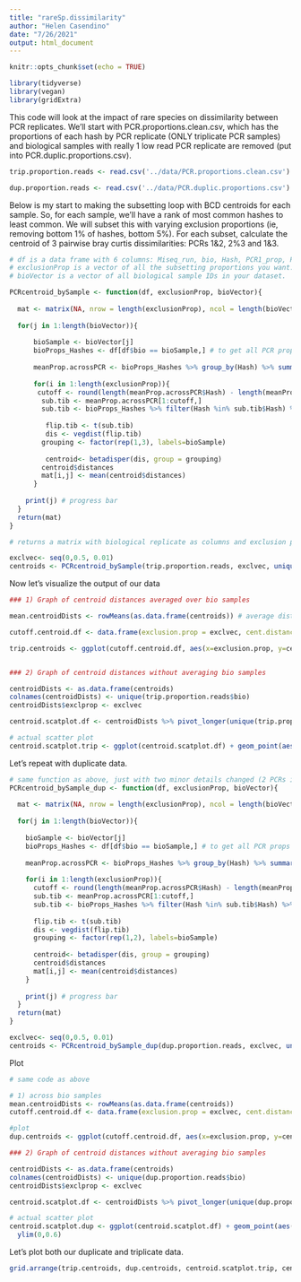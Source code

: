 ```yaml
---
title: "rareSp.dissimilarity"
author: "Helen Casendino"
date: "7/26/2021"
output: html_document
---
```


```r
knitr::opts_chunk$set(echo = TRUE)
```
```r
library(tidyverse)
library(vegan)
library(gridExtra)
```

This code will look at the impact of rare species on dissimilarity between PCR replicates. We'll start with PCR.proportions.clean.csv, which has the proportions of each hash by PCR replicate (ONLY triplicate PCR samples) and biological samples with really 1 low read PCR replicate are removed (put into PCR.duplic.proportions.csv). 

```r
trip.proportion.reads <- read.csv('../data/PCR.proportions.clean.csv')

dup.proportion.reads <- read.csv('../data/PCR.duplic.proportions.csv')
```

Below is my start to making the subsetting loop with BCD centroids for each sample. So, for each sample, we'll have a rank of most common hashes to least common. We will subset this with varying exclusion proportions (ie, removing bottom 1% of hashes, bottom 5%). For each subset, calculate the centroid of 3 pairwise bray curtis dissimilarities: PCRs 1&2, 2%3 and 1&3.   

```r

# df is a data frame with 6 columns: Miseq_run, bio, Hash, PCR1_prop, PCR2_prop, PCR3_prop
# exclusionProp is a vector of all the subsetting proportions you want. A vector of (0.01, 0.05) means you'll get the PCR centroid for when 1% of the lowest proportion samples are excluded, and when 5% of lowest prop samples are excluded.
# bioVector is a vector of all biological sample IDs in your dataset.

PCRcentroid_bySample <- function(df, exclusionProp, bioVector){
   
  mat <- matrix(NA, nrow = length(exclusionProp), ncol = length(bioVector))
  
  for(j in 1:length(bioVector)){
    
      bioSample <- bioVector[j]
      bioProps_Hashes <- df[df$bio == bioSample,] # to get all PCR props from that one sample
      
      meanProp.acrossPCR <- bioProps_Hashes %>% group_by(Hash) %>% summarise(meanProp.PCR = mean(c(PCR1_prop, PCR2_prop,PCR3_prop))) %>% arrange(desc(meanProp.PCR)) # to get rarity order
      
      for(i in 1:length(exclusionProp)){
       cutoff <- round(length(meanProp.acrossPCR$Hash) - length(meanProp.acrossPCR$Hash)*exclusionProp[i])
        sub.tib <- meanProp.acrossPCR[1:cutoff,]
        sub.tib <- bioProps_Hashes %>% filter(Hash %in% sub.tib$Hash) %>% select(!c(Hash, bio,Miseq_run))
       
         flip.tib <- t(sub.tib)
         dis <- vegdist(flip.tib)
        grouping <- factor(rep(1,3), labels=bioSample)
       
         centroid<- betadisper(dis, group = grouping)
        centroid$distances 
        mat[i,j] <- mean(centroid$distances)
      }
    
    print(j) # progress bar
  }
  return(mat)
}

# returns a matrix with biological replicate as columns and exclusion proportion as rows. 

```

```r
exclvec<- seq(0,0.5, 0.01)
centroids <- PCRcentroid_bySample(trip.proportion.reads, exclvec, unique(trip.proportion.reads$bio))
```

Now let's visualize the output of our data

```r

### 1) Graph of centroid distances averaged over bio samples

mean.centroidDists <- rowMeans(as.data.frame(centroids)) # average distances to centroid of PCR reps for all exclusion proportion values across biological replicates

cutoff.centroid.df <- data.frame(exclusion.prop = exclvec, cent.distance = mean.centroidDists) # combines with exclusion prop vector

trip.centroids <- ggplot(cutoff.centroid.df, aes(x=exclusion.prop, y=cent.distance, color="orange")) + geom_point() +  theme_minimal() + theme(legend.position = "none") + xlab("% Rare Species Excluded") + ylab("Distance to Centroid") + ggtitle("Triplicates") 


### 2) Graph of centroid distances without averaging bio samples

centroidDists <- as.data.frame(centroids)
colnames(centroidDists) <- unique(trip.proportion.reads$bio)
centroidDists$exclprop <- exclvec

centroid.scatplot.df <- centroidDists %>% pivot_longer(unique(trip.proportion.reads$bio), names_to = "bio", values_to = "centroid")

# actual scatter plot 
centroid.scatplot.trip <- ggplot(centroid.scatplot.df) + geom_point(aes(x=exclprop, y=centroid, color=bio)) +  theme_minimal()  + theme(legend.position = "none") + xlab("% Rare Species Excluded") + ylab("Distance to Centroid")
```


Let's repeat with duplicate data.

```r
# same function as above, just with two minor details changed (2 PCRs instead of 3)
PCRcentroid_bySample_dup <- function(df, exclusionProp, bioVector){
  
  mat <- matrix(NA, nrow = length(exclusionProp), ncol = length(bioVector))
  
  for(j in 1:length(bioVector)){
    
    bioSample <- bioVector[j]
    bioProps_Hashes <- df[df$bio == bioSample,] # to get all PCR props from that one sample
    
    meanProp.acrossPCR <- bioProps_Hashes %>% group_by(Hash) %>% summarise(meanProp.PCR = mean(c(PCR1_prop, PCR2_prop))) %>% arrange(desc(meanProp.PCR)) # to get rarity order
    
    for(i in 1:length(exclusionProp)){
      cutoff <- round(length(meanProp.acrossPCR$Hash) - length(meanProp.acrossPCR$Hash)*exclusionProp[i])
      sub.tib <- meanProp.acrossPCR[1:cutoff,]
      sub.tib <- bioProps_Hashes %>% filter(Hash %in% sub.tib$Hash) %>% select(!c(Hash, bio,Miseq_run))
      
      flip.tib <- t(sub.tib)
      dis <- vegdist(flip.tib)
      grouping <- factor(rep(1,2), labels=bioSample)
      
      centroid<- betadisper(dis, group = grouping)
      centroid$distances 
      mat[i,j] <- mean(centroid$distances)
    }
    
    print(j) # progress bar
  }
  return(mat)
}

exclvec<- seq(0,0.5, 0.01)
centroids <- PCRcentroid_bySample_dup(dup.proportion.reads, exclvec, unique(dup.proportion.reads$bio))
```

Plot

```r
# same code as above

# 1) across bio samples
mean.centroidDists <- rowMeans(as.data.frame(centroids)) 
cutoff.centroid.df <- data.frame(exclusion.prop = exclvec, cent.distance = mean.centroidDists) 

#plot
dup.centroids <- ggplot(cutoff.centroid.df, aes(x=exclusion.prop, y=cent.distance, color="firebrick4")) + geom_point() +  theme_minimal() + theme(legend.position = "none") + xlab("% Rare Species Excluded") + ylab("Distance to Centroid")+ ggtitle("Duplicates") 

### 2) Graph of centroid distances without averaging bio samples

centroidDists <- as.data.frame(centroids)
colnames(centroidDists) <- unique(dup.proportion.reads$bio)
centroidDists$exclprop <- exclvec

centroid.scatplot.df <- centroidDists %>% pivot_longer(unique(dup.proportion.reads$bio), names_to = "bio", values_to = "centroid")

# actual scatter plot 
centroid.scatplot.dup <- ggplot(centroid.scatplot.df) + geom_point(aes(x=exclprop, y=centroid, color=bio)) +  theme_minimal()  + theme(legend.position = "none") + xlab("% Rare Species Excluded") + ylab("Distance to Centroid") +
  ylim(0,0.6)
```

Let's plot both our duplicate and triplicate data.

```r
grid.arrange(trip.centroids, dup.centroids, centroid.scatplot.trip, centroid.scatplot.dup, ncol=2, nrow=2)
```
